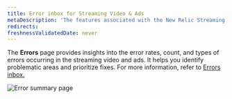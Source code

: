 ```yaml
---
title: Error inbox for Streaming Video & Ads
metaDescription: 'The features associated with the New Relic Streaming Video & Ads, Error inbox'
redirects:
freshnessValidatedDate: never
---
```


The **Errors** page provides insights into the error rates, count, and types of errors occurring in the streaming video and ads. It helps you identify problematic areas and prioritize fixes. For more information, refer to [Errors inbox.](/docs/errors-inbox/getting-started/)

<img
  align="left"
  title="Error page"
  alt="Error summary page"
  src="/images/error-inbox-streaming-media.webp"
/>